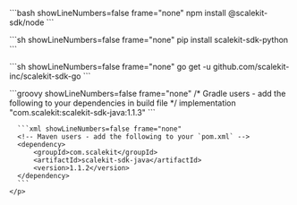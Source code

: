 

<Tabs>
  <TabItem label="Nodejs">
    <p>
      ```bash showLineNumbers=false frame="none"
      npm install @scalekit-sdk/node
      ```
    </p>
  </TabItem>
   <TabItem label="Python">
    <p>
      ```sh showLineNumbers=false frame="none"
      pip install scalekit-sdk-python
      ```
    </p>
  </TabItem>
  <TabItem label="Golang">
    <p>
      ```sh showLineNumbers=false frame="none"
      go get -u github.com/scalekit-inc/scalekit-sdk-go
      ```
    </p>
  </TabItem>
   <TabItem label="Java">
    <p>
      ```groovy showLineNumbers=false frame="none"
      /* Gradle users - add the following to your dependencies in build file */
      implementation "com.scalekit:scalekit-sdk-java:1.1.3"
      ```

      ```xml showLineNumbers=false frame="none"
      <!-- Maven users - add the following to your `pom.xml` -->
      <dependency>
          <groupId>com.scalekit</groupId>
          <artifactId>scalekit-sdk-java</artifactId>
          <version>1.1.2</version>
      </dependency>
      ```
    </p>
  </TabItem>
</Tabs>